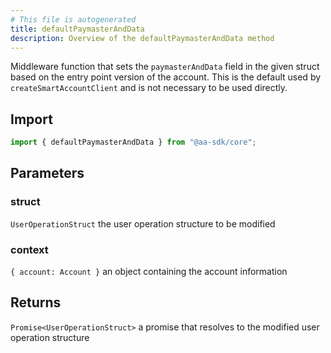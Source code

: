 ```yaml
---
# This file is autogenerated
title: defaultPaymasterAndData
description: Overview of the defaultPaymasterAndData method
---
```



Middleware function that sets the `paymasterAndData` field in the given struct based on the entry point version of the account.
This is the default used by `createSmartAccountClient` and is not necessary to be used directly.

## Import

```ts
import { defaultPaymasterAndData } from "@aa-sdk/core";
```

## Parameters

### struct

`UserOperationStruct`
the user operation structure to be modified

### context

`{ account: Account }`
an object containing the account information

## Returns

`Promise<UserOperationStruct>`
a promise that resolves to the modified user operation structure
